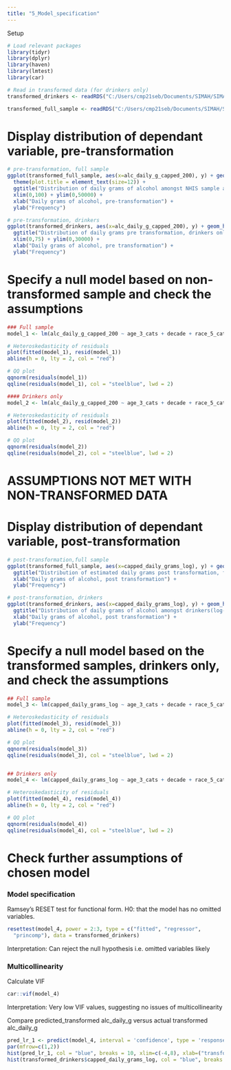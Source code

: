 ```yaml
---
title: "5_Model_specification"
---
```


Setup
```r
# Load relevant packages
library(tidyr)
library(dplyr)
library(haven)
library(lmtest)
library(car)

# Read in transformed data (for drinkers only)
transformed_drinkers <- readRDS("C:/Users/cmp21seb/Documents/SIMAH/SIMAH_workplace/nhis/intersectionality/cleaned_data/6_nhis_alc_clean_transformed_log_drinkers.RDS")

transformed_full_sample <- readRDS("C:/Users/cmp21seb/Documents/SIMAH/SIMAH_workplace/nhis/intersectionality/cleaned_data/6_nhis_alc_clean_transformed_log_full_sample.RDS")
```
# Display distribution of dependant variable, pre-transformation
```r
# pre-transformation, full sample
ggplot(transformed_full_sample, aes(x=alc_daily_g_capped_200), y) + geom_histogram(bins=100) + 
  theme(plot.title = element_text(size=12)) +
  ggtitle("Distribution of daily grams of alcohol amongst NHIS sample adults") +
  xlim(0,100) + ylim(0,50000) + 
  xlab("Daily grams of alcohol, pre-transformation") +
  ylab("Frequency")

# pre-transformation, drinkers
ggplot(transformed_drinkers, aes(x=alc_daily_g_capped_200), y) + geom_histogram() + 
  ggtitle("Distribution of daily grams pre transformation, drinkers only")+ 
  xlim(0,75) + ylim(0,30000) + 
  xlab("Daily grams of alcohol, pre transformation") +
  ylab("Frequency")
```

# Specify a null model based on non-transformed sample and check the assumptions
```r
### Full sample
model_1 <- lm(alc_daily_g_capped_200 ~ age_3_cats + decade + race_5_cats + education_3_cats + SEX, data = transformed_full_sample)

# Heteroskedasticity of residuals
plot(fitted(model_1), resid(model_1))
abline(h = 0, lty = 2, col = "red")

# QQ plot
qqnorm(residuals(model_1))
qqline(residuals(model_1), col = "steelblue", lwd = 2)

#### Drinkers only
model_2 <- lm(alc_daily_g_capped_200 ~ age_3_cats + decade + race_5_cats + education_3_cats + SEX, data = transformed_drinkers)

# Heteroskedasticity of residuals
plot(fitted(model_2), resid(model_2))
abline(h = 0, lty = 2, col = "red")

# QQ plot
qqnorm(residuals(model_2))
qqline(residuals(model_2), col = "steelblue", lwd = 2)
```
# ASSUMPTIONS NOT MET WITH NON-TRANSFORMED DATA

# Display distribution of dependant variable, post-transformation
```r
# post-transformation,full sample
ggplot(transformed_full_sample, aes(x=capped_daily_grams_log), y) + geom_histogram() + 
  ggtitle("Distribution of estimated daily grams post transformation, full sample")+ 
  xlab("Daily grams of alcohol, post transformation") +
  ylab("Frequency")

# post-transformation, drinkers
ggplot(transformed_drinkers, aes(x=capped_daily_grams_log), y) + geom_histogram(bins=100) + 
  ggtitle("Distribution of daily grams of alcohol amongst drinkers(log-transformed)")+ 
  xlab("Daily grams of alcohol, post transformation") +
  ylab("Frequency")
```

# Specify a null model based on the transformed samples, drinkers only, and check the assumptions
```r
## Full sample
model_3 <- lm(capped_daily_grams_log ~ age_3_cats + decade + race_5_cats + education_3_cats + SEX, data = transformed_full_sample)

# Heteroskedasticity of residuals
plot(fitted(model_3), resid(model_3))
abline(h = 0, lty = 2, col = "red")

# QQ plot
qqnorm(residuals(model_3))
qqline(residuals(model_3), col = "steelblue", lwd = 2)


## Drinkers only
model_4 <- lm(capped_daily_grams_log ~ age_3_cats + decade + race_5_cats + education_3_cats + SEX, data = transformed_drinkers)

# Heteroskedasticity of residuals
plot(fitted(model_4), resid(model_4))
abline(h = 0, lty = 2, col = "red")

# QQ plot
qqnorm(residuals(model_4))
qqline(residuals(model_4), col = "steelblue", lwd = 2)
```

# Check further assumptions of chosen model

### Model specification
Ramsey's RESET test for functional form.
H0: that the model has no omitted variables.
```r
resettest(model_4, power = 2:3, type = c("fitted", "regressor",
  "princomp"), data = transformed_drinkers)
```
Interpretation: Can reject the null hypothesis i.e. omitted variables likely

### Multicollinearity
Calculate VIF
```r
car::vif(model_4)
```
Interpretation: Very low VIF values, suggesting no issues of multicollinearity

Compare predicted_transformed alc_daily_g versus actual transformed alc_daily_g
```r
pred_lr_1 <- predict(model_4, interval = 'confidence', type = 'response')
par(mfrow=c(1,2))
hist(pred_lr_1, col = "blue", breaks = 10, xlim=c(-4,8), xlab=("transformed daily grams"), main="modelled data - lr1")
hist(transformed_drinkers$capped_daily_grams_log, col = "blue", breaks = 10, xlim=c(-4,8), xlab=("transformed daily grams"), main="nhis data")
```

